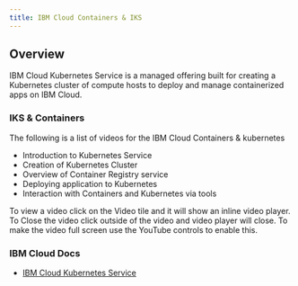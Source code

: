 ```yaml
---
title: IBM Cloud Containers & IKS
---
```


## Overview

IBM Cloud Kubernetes Service is a managed offering built for creating a Kubernetes cluster of compute hosts to deploy and manage containerized apps on IBM Cloud. 

### IKS & Containers

The following is a list of videos for the IBM Cloud Containers & kubernetes 

- Introduction to Kubernetes Service
- Creation of Kubernetes Cluster
- Overview of Container Registry service
- Deploying application to Kubernetes
- Interaction with Containers and Kubernetes via tools

To view a video click on the Video tile and it will show an inline video player. To Close the video click outside of the video and video player will close. To make the video full screen use the YouTube controls to enable this.


<VideoTile content="iks" tileColor="bx--article-card--ibm">
</VideoTile>


### IBM Cloud Docs

- [IBM Cloud Kubernetes Service](https://www.ibm.com/cloud/kubernetes-service)